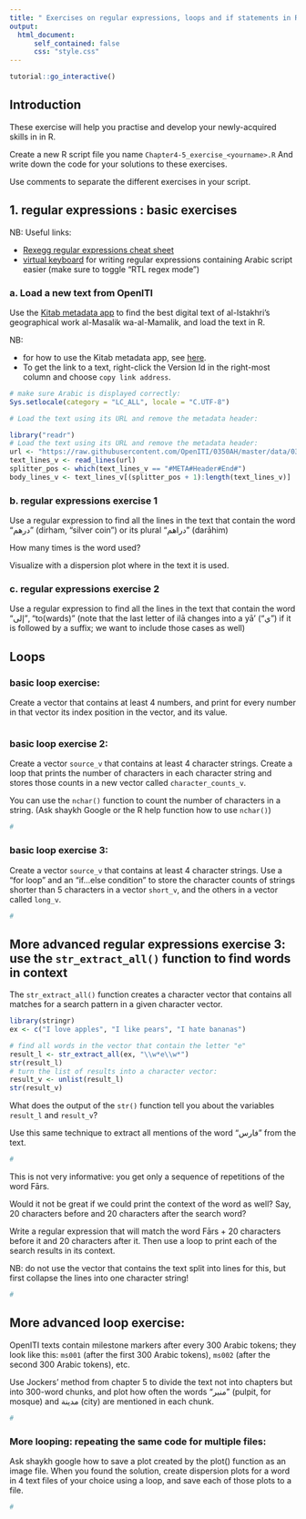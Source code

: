 ```yaml
---
title: " Exercises on regular expressions, loops and if statements in R"
output: 
  html_document:
      self_contained: false
      css: "style.css"
---
```


```r
tutorial::go_interactive()
```

## Introduction

These exercise will help you practise and develop your newly-acquired skills in 
in R. 

Create a new R script file you name `Chapter4-5_exercise_<yourname>.R` 
And write down the code for your solutions to these exercises. 

Use comments to separate the different exercises in your script. 

## 1. regular expressions : basic exercises

NB: Useful links:

* [Rexegg regular expressions cheat sheet](https://www.rexegg.com/regex-quickstart.html#chars)
* [virtual keyboard](https://pverkind.github.io/arabicVirtualKeyboard/) for 
writing regular expressions containing Arabic script easier (make sure to toggle "RTL regex mode")

### a. Load a new text from OpenITI

Use the [Kitab metadata app](https://kitab-corpus-metadata.azurewebsites.net/) 
to find the best digital text of al-Istakhri's geographical work al-Masalik 
wa-al-Mamalik, and load the text in R. 

NB: 

* for how to use the Kitab metadata app, see [here](https://openiti.github.io/2021IslamicateWorldCourse/week-6-interacting-with-the-openiti-corpus-using-github-and-kate.html#finding-texts-in-the-openiti-corpus).
* To get the link to a text, right-click the Version Id in the right-most column
and choose `copy link address`.

```r
# make sure Arabic is displayed correctly: 
Sys.setlocale(category = "LC_ALL", locale = "C.UTF-8")
```

```r
# Load the text using its URL and remove the metadata header: 

```

```r
library("readr")
# Load the text using its URL and remove the metadata header: 
url <- "https://raw.githubusercontent.com/OpenITI/0350AH/master/data/0346Istakhri/0346Istakhri.MasalikWaMamalik/0346Istakhri.MasalikWaMamalik.Shamela0011680-ara1.mARkdown"
text_lines_v <- read_lines(url)
splitter_pos <- which(text_lines_v == "#META#Header#End#")
body_lines_v <- text_lines_v[(splitter_pos + 1):length(text_lines_v)]
```


### b. regular expressions exercise 1

Use a regular expression to find all the lines in the text that contain the word
"درهم" (dirham, "silver coin") or its plural "دراهم" (darāhim)

How many times is the word used? 

Visualize with a dispersion plot where in the text it is used. 


### c. regular expressions exercise 2

Use a regular expression to find all the lines in the text that contain the word
"إلى", "to(wards)" (note that the last letter of ilā changes into a yā' ("ي")
if it is followed by a suffix; we want to include those cases as well)



## Loops

### basic loop exercise: 

Create a vector that contains at least 4 numbers, and print for every 
number in that vector its index position in the vector, and its value. 

```r

```


### basic loop exercise 2:

Create a vector `source_v` that contains at least 4 character strings. 
Create a loop that prints the number of characters in each character string 
and stores those counts in a new vector called `character_counts_v`.

You can use the `nchar()` function to count the number of characters in a string. 
(Ask shaykh Google or the R help function how to use `nchar()`)


```r
#

```


### basic loop exercise 3: 

Create a vector `source_v` that contains at least 4 character strings. 
Use a "for loop" and an "if...else condition" to store the character counts
of strings shorter than 5 characters in a vector `short_v`, and the others in
a vector called `long_v`. 

```r
#

```

## More advanced regular expressions exercise 3: use the `str_extract_all()` function to find words in context


The `str_extract_all()` function creates a character vector that contains
all matches for a search pattern in a given character vector. 

```r
library(stringr)
ex <- c("I love apples", "I like pears", "I hate bananas")

# find all words in the vector that contain the letter "e"
result_l <- str_extract_all(ex, "\\w*e\\w*")
str(result_l)
# turn the list of results into a character vector:
result_v <- unlist(result_l)
str(result_v)
```

What does the output of the `str()` function tell you about the variables `result_l` 
and `result_v`?

Use this same technique to extract all mentions of the word "فارس" from the text. 

```r
#

```

This is not very informative: you get only a sequence of repetitions of the word Fārs. 

Would it not be great if we could print the context of the word as well? Say, 
20 characters before and 20 characters after the search word? 

Write a regular expression that will match the word Fārs + 20 characters before
it and 20 characters after it. Then use a loop to print each of the search results
in its context. 

NB: do not use the vector that contains the text split into lines for this, 
but first collapse the lines into one character string!

```r
#

```



## More advanced loop exercise: 

OpenITI texts contain milestone markers after every 300 Arabic tokens; they look like this: 
`ms001` (after the first 300 Arabic tokens), `ms002` (after the second 300 Arabic tokens),
etc.

Use Jockers' method from chapter 5 to divide the text not into chapters but 
into 300-word chunks, and plot how often the words "منبر" (pulpit, for mosque) 
and مدينة (city) are mentioned in each chunk. 


```r
#

```

### More looping: repeating the same code for multiple files: 

Ask shaykh google how to save a plot created by the plot() function as an image 
file. When you found the solution, create dispersion plots for a word in 4 text files 
of your choice using a loop, and save each of those plots to a file.

```r
#

```